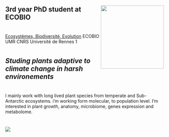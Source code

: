 

#
<img align="right" width="200" height="200" src="C:\Users\loren\Documents\R\my_project\Image0.jpg">

##
##
## __3rd year PhD student at ECOBIO__
#
#

[Ecosystèmes, Biodiversité, Evolution](https://ecobio.univ-rennes1.fr/) ECOBIO UMR CNRS Université de Rennes 1

#
#  
## _Studing plants adaptive to climate change in harsh environements_
#
#
I mainly work with long lived plant species from temperate and Sub-Antarctic ecosystems. i'm working form molecular, to population level. I'm interested in  plant growth, anatomy, microbiome, genes expression and metabolome. 

#
#
#

 ![](C:/Users/loren/Documents/R/my_project/Image3.png)
